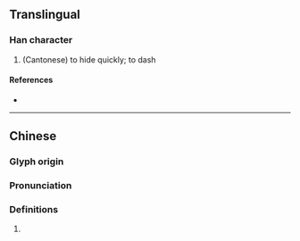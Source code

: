 {{character info}}
==Translingual==

===Han character===
{{Han char|rn=98|rad=瓦|as=07|sn=12|four=|canj=RBMVN|ids=⿰肙瓦}}

# (Cantonese) to hide quickly; to dash

====References====
* {{Han ref|kx=0749.140|dkj=21500|dj=1157.350|hdz=21425.140|uh=74F9|ud=29945}}

----

==Chinese==
{{zh-forms}}

===Glyph origin===
{{Han etym}}

===Pronunciation===
{{zh-pron
|m=juān,juàn
|c=gyun1
|h=pfs=
|md=
|mn=
|w=
|mc=y
|oc=y
|cat=
}}

===Definitions===
{{zh-hanzi}}

# {{rfdef|zh}}